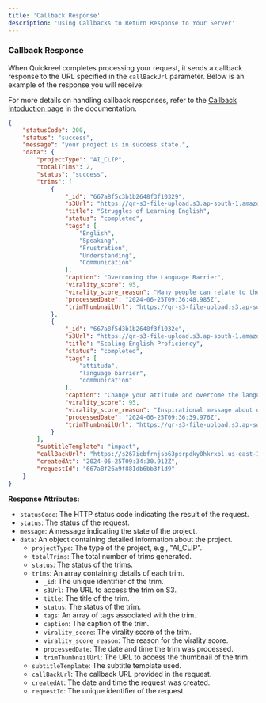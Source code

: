 ```yaml
---
title: 'Callback Response'
description: 'Using Callbacks to Return Response to Your Server'
---
```



### Callback Response
When Quickreel completes processing your request, it sends a callback response to the URL specified in the `callBackUrl` parameter. Below is an example of the response you will receive:

For more details on handling callback responses, refer to the [Callback Intoduction page](api-reference/AIautocrop/gettingStarted) in the documentation.

```json
{
    "statusCode": 200,
    "status": "success",
    "message": "your project is in success state.",
    "data": {
        "projectType": "AI_CLIP",
        "totalTrims": 2,
        "status": "success",
        "trims": [
            {
                "_id": "667a8f5c3b1b2648f3f10329",
                "s3Url": "https://qr-s3-file-upload.s3.ap-south-1.amazonaws.com/666cf1d9/667a8f5c3.mp4",
                "title": "Struggles of Learning English",
                "status": "completed",
                "tags": [
                    "English",
                    "Speaking",
                    "Frustration",
                    "Understanding",
                    "Communication"
                ],
                "caption": "Overcoming the Language Barrier",
                "virality_score": 95,
                "virality_score_reason": "Many people can relate to the frustration of understanding a language but struggling to speak it fluently. This reel captures that struggle and offers hope and encouragement to viewers.",
                "processedDate": "2024-06-25T09:36:48.985Z",
                "trimThumbnailUrl": "https://qr-s3-file-upload.s3.ap-south-1.amazonaws.com/329.jpg"
            },
            {
                "_id": "667a8f5d3b1b2648f3f1032e",
                "s3Url": "https://qr-s3-file-upload.s3.ap-south-1.amazonaws.com/666c2f18648f3f1032e.mp4",
                "title": "Scaling English Proficiency",
                "status": "completed",
                "tags": [
                    "attitude",
                    "language barrier",
                    "communication"
                ],
                "caption": "Change your attitude and overcome the language barrier",
                "virality_score": 95,
                "virality_score_reason": "Inspirational message about overcoming challenges and improving communication skills",
                "processedDate": "2024-06-25T09:36:39.976Z",
                "trimThumbnailUrl": "https://qr-s3-file-upload.s3.ap-south-1.amazonaws.com/666c2f1872a9b4af53e74f5b/667a8f26a9f881db2e.jpg"
            }
        ],
        "subtitleTemplate": "impact",
        "callBackUrl": "https://s267iebfrnjsb63psrpdky0hkrxbl.us-east-1.on.aws/",
        "createdAt": "2024-06-25T09:34:30.912Z",
        "requestId": "667a8f26a9f881db6bb3f1d9"
    }
}
```

**Response Attributes:**

- `statusCode`: The HTTP status code indicating the result of the request.
- `status`: The status of the request.
- `message`: A message indicating the state of the project.
- `data`: An object containing detailed information about the project.
  - `projectType`: The type of the project, e.g., "AI_CLIP".
  - `totalTrims`: The total number of trims generated.
  - `status`: The status of the trims.
  - `trims`: An array containing details of each trim.
    - `_id`: The unique identifier of the trim.
    - `s3Url`: The URL to access the trim on S3.
    - `title`: The title of the trim.
    - `status`: The status of the trim.
    - `tags`: An array of tags associated with the trim.
    - `caption`: The caption of the trim.
    - `virality_score`: The virality score of the trim.
    - `virality_score_reason`: The reason for the virality score.
    - `processedDate`: The date and time the trim was processed.
    - `trimThumbnailUrl`: The URL to access the thumbnail of the trim.
  - `subtitleTemplate`: The subtitle template used.
  - `callBackUrl`: The callback URL provided in the request.
  - `createdAt`: The date and time the request was created.
  - `requestId`: The unique identifier of the request.
